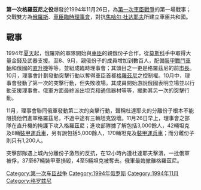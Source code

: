 '''第一次格羅茲尼之役'''爆發於1994年11月26日，為[[第一次車臣戰爭|第一次車臣戰爭]]的第一場戰事；交戰雙方為[[俄羅斯|俄羅斯]]、[[車臣臨時理事會|車臣臨時理事會]]，對抗[[焦哈尔·杜达耶夫|焦哈尔·杜达耶夫]]所建立車臣共和國。

==戰事==
1994年[[夏天|夏天]]起，俄羅斯的軍隊開始與[[車臣|車臣]]的親俄份子合作，從[[莫斯科|莫斯科]]手中取得大量金錢及武器支援。至8、9月，親俄份子的成員增加到數百人，配備[[裝甲戰鬥車輛|裝甲戰鬥車輛]]和俄國的[[直升機|直升機]]等等，並組成臨時理事會；其頭目之一更是格羅茲尼的前[[市長|市長]]。10月，理事會計劃發動突擊行動以奪得車臣首都[[格羅茲尼|格羅茲尼]]之控制權。10月中，理事會發動了第一次的突擊行動，但失敗收場。其成員開始游說俄國表明立場並以行動支援理事會。俄軍方面最終派出坦克和通信器材等等，援助其另一次的突擊行動。

11月，理事會聯同俄軍發動第二次的突擊行動，聲稱杜達耶夫的分離份子根本不能阻撓他們進軍格羅茲尼，不過中途有三輛坦克毀壞。11月26日早上，理事會之部隊在直升機的掩護下攻入格羅茲尼；進攻部隊據了解包括3,000餘人，42輛坦克及8輛[[裝甲運兵車|裝甲運兵車]]，另有說包括5,000餘人，170輛坦克及[[裝甲運兵車|裝甲運兵車]]；而分離份子則只有1,200人。

突擊部隊遇上城內分離份子激烈的反抗，在12小時內遭杜達耶夫擊潰，一批俄軍被俘，37至67輛裝甲車損毀，4至5輛坦克被奪去。俄軍最娒撤離格羅茲尼。


[[Category:第一次车臣战争|Category:第一次车臣战争]]
[[Category:1994年俄罗斯|Category:1994年俄罗斯]]
[[Category:1994年11月|Category:1994年11月]]
[[Category:格罗兹尼|Category:格罗兹尼]]